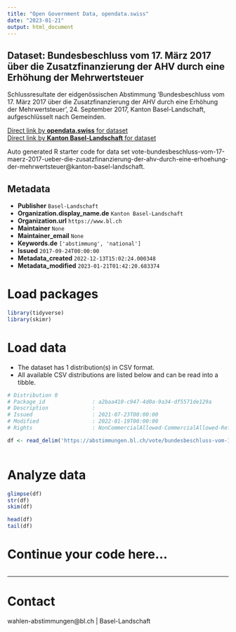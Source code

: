 ```yaml
---
title: "Open Government Data, opendata.swiss"
date: "2023-01-21"
output: html_document
---
```


## Dataset: Bundesbeschluss vom 17. März 2017 über die Zusatzfinanzierung der AHV durch eine Erhöhung der Mehrwertsteuer

Schlussresultate der eidgenössischen Abstimmung 'Bundesbeschluss vom 17. März 2017 über die Zusatzfinanzierung der AHV durch eine Erhöhung der Mehrwertsteuer', 24. September 2017, Kanton Basel-Landschaft, aufgeschlüsselt nach Gemeinden.

[Direct link by **opendata.swiss** for dataset](https://opendata.swiss/de/dataset/bundesbeschluss-vom-17-marz-2017-uber-die-zusatzfinanzierung-der-ahv-durch-eine-erhohung-der-me1)<br>
[Direct link by **Kanton Basel-Landschaft** for dataset](https://abstimmungen.bl.ch/vote/bundesbeschluss-vom-17-maerz-2017-ueber-die-zusatzfinanzierung-der-ahv-durch-eine-erhoehung-der-mehrwertsteuer/data)

Auto generated R starter code for data set vote-bundesbeschluss-vom-17-maerz-2017-ueber-die-zusatzfinanzierung-der-ahv-durch-eine-erhoehung-der-mehrwertsteuer@kanton-basel-landschaft.

## Metadata

- **Publisher** `Basel-Landschaft`
- **Organization.display_name.de** `Kanton Basel-Landschaft`
- **Organization.url** `https://www.bl.ch`
- **Maintainer** `None`
- **Maintainer_email** `None`
- **Keywords.de** `['abstimmung', 'national']`
- **Issued** `2017-09-24T00:00:00`
- **Metadata_created** `2022-12-13T15:02:24.000348`
- **Metadata_modified** `2023-01-21T01:42:20.683374`


# Load packages

```r

library(tidyverse)
library(skimr)

```

# Load data

-   The dataset has 1 distribution(s) in CSV format.
-   All available CSV distributions are listed below and can be read into a tibble.

```r

# Distribution 0
# Package_id               : a2baa410-c947-4d0a-9a34-df5571de129a
# Description              : 
# Issued                   : 2021-07-23T00:00:00
# Modified                 : 2022-01-19T00:00:00
# Rights                   : NonCommercialAllowed-CommercialAllowed-ReferenceRequired

df <- read_delim('https://abstimmungen.bl.ch/vote/bundesbeschluss-vom-17-maerz-2017-ueber-die-zusatzfinanzierung-der-ahv-durch-eine-erhoehung-der-mehrwertsteuer/data-csv')



```

# Analyze data

```r

glimpse(df)
str(df)
skim(df)

head(df)
tail(df)

```

# Continue your code here...

```r

```

------------------------------------------------------------------------

# Contact

wahlen-abstimmungen@bl.ch | Basel-Landschaft
